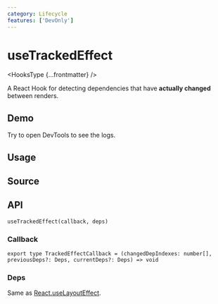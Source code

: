 ```yaml
---
category: Lifecycle
features: ['DevOnly']
---
```


# useTrackedEffect


<HooksType {...frontmatter} />

A React Hook for detecting dependencies that have **actually changed** between renders.

## Demo

Try to open DevTools to see the logs.


<App />

## Usage



## Source


<Source />

## API

```tsx
useTrackedEffect(callback, deps)
```

### Callback

```tsx
export type TrackedEffectCallback = (changedDepIndexes: number[], previousDeps?: Deps, currentDeps?: Deps) => void
```

### Deps

Same as [React.useLayoutEffect](https://react.dev/reference/react/useLayoutEffect).
